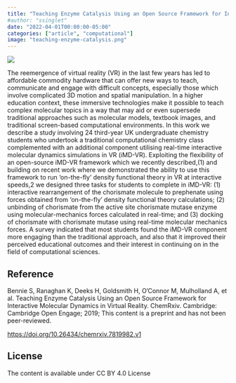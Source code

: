 ```yaml
---
title: "Teaching Enzyme Catalysis Using an Open Source Framework for Interactive Molecular Dynamics in Virtual Reality"
#author: "ssinglet"
date: "2022-04-01T00:00:00-05:00"
categories: ["article", "computational"]
image: "teaching-enzyme-catalysis.png"
---
```


![](teaching-enzyme-catalysis.png)

The reemergence of virtual reality (VR) in the last few years has led to affordable commodity hardware that can offer new ways to teach, communicate and engage with difficult concepts, especially those which involve complicated 3D motion and spatial manipulation. In a higher education context, these immersive technologies make it possible to teach complex molecular topics in a way that may aid or even supersede traditional approaches such as molecular models, textbook images, and traditional screen-based computational environments. In this work we describe a study involving 24 third-year UK undergraduate chemistry students who undertook a traditional computational chemistry class complemented with an additional component utilising real-time interactive molecular dynamics simulations in VR (iMD-VR). Exploiting the flexibility of an open-source iMD-VR framework which we recently described,(1) and building on recent work where we demonstrated the ability to use this framework to run ‘on-the-fly’ density functional theory in VR at interactive speeds,2 we designed three tasks for students to complete in iMD-VR: (1) interactive rearrangement of the chorismate molecule to prephenate using forces obtained from ‘on-the-fly’ density functional theory calculations; (2) unbinding of chorismate from the active site chorismate mutase enzyme using molecular-mechanics forces calculated in real-time; and (3) docking of chorismate with chorismate mutase using real-time molecular mechanics forces. A survey indicated that most students found the iMD-VR component more engaging than the traditional approach, and also that it improved their perceived educational outcomes and their interest in continuing on in the field of computational sciences.


## Reference {#Reference}

Bennie S, Ranaghan K, Deeks H, Goldsmith H, O'Connor M, Mulholland A, et al. Teaching Enzyme Catalysis Using an Open Source Framework for Interactive Molecular Dynamics in Virtual Reality. ChemRxiv. Cambridge: Cambridge Open Engage; 2019; This content is a preprint and has not been peer-reviewed.

<https://doi.org/10.26434/chemrxiv.7819982.v1>


## License {#license}

The content is available under CC BY 4.0 License
